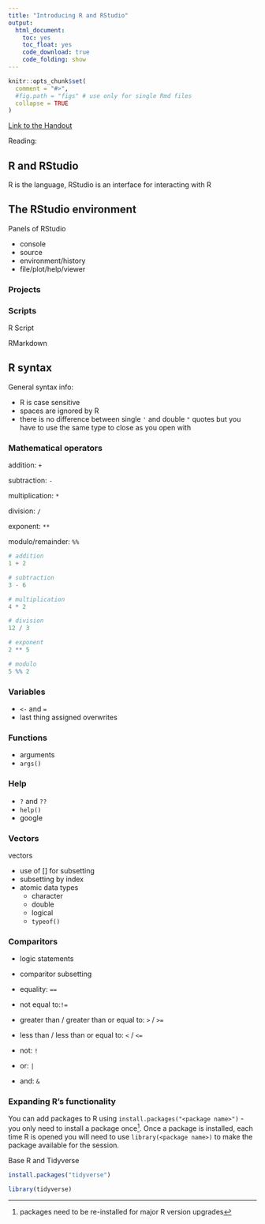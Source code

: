 ```yaml
---
title: "Introducing R and RStudio"
output:
  html_document:
    toc: yes
    toc_float: yes
    code_download: true
    code_folding: show
---
```


```r
knitr::opts_chunk$set(
  comment = "#>",
  #fig.path = "figs" # use only for single Rmd files
  collapse = TRUE
)
```

[Link to the Handout](handout1.html)

Reading:



## R and RStudio

R is the language, RStudio is an interface for interacting with R

## The RStudio environment

Panels of RStudio

- console
- source
- environment/history
- file/plot/help/viewer

### Projects



### Scripts

R Script

RMarkdown

## R syntax

General syntax info:

- R is case sensitive
- spaces are ignored by R
- there is no difference between single `'` and double `"` quotes but you have to use the same type to close as you open with


### Mathematical operators

addition: `+`

subtraction: `-`

multiplication: `*`

division: `/`

exponent: `**`

modulo/remainder: `%%`

```r
# addition
1 + 2

# subtraction
3 - 6

# multiplication
4 * 2

# division
12 / 3

# exponent
2 ** 5

# modulo
5 %% 2

```


### Variables

- `<-` and `=`
- last thing assigned overwrites

### Functions

- arguments
- `args()`

### Help

- `?` and `??`
- `help()`
- google

### Vectors

vectors

- use of [] for subsetting
- subsetting by index
- atomic data types
  - character
  - double
  - logical
  - `typeof()`


### Comparitors

- logic statements
- comparitor subsetting

- equality: `==`
- not equal to:`!=`
- greater than / greater than or equal to: `>` / `>=`
- less than / less than or equal to: `<` / `<=`


- not: `!`
- or: `|`
- and: `&`


### Expanding R's functionality

You can add packages to R using `install.packages("<package name>")` - you only need to install a package once^[packages need to be re-installed for major R version upgrades]. Once a package is installed, each time R is opened you will need to use `library(<package name>)` to make the package available for the session.


Base R and Tidyverse


```r
install.packages("tidyverse")
```


```r
library(tidyverse)
```

